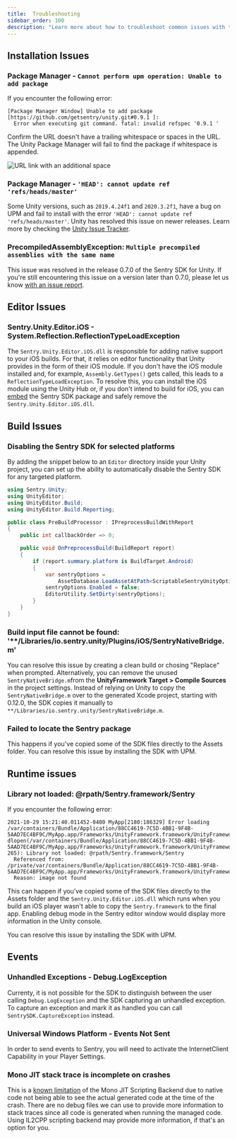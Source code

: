 ```yaml
---
title:  Troubleshooting
sidebar_order: 100
description: "Learn more about how to troubleshoot common issues with the Unity SDK. "
---
```


## Installation Issues

### Package Manager - `Cannot perform upm operation: Unable to add package`

If you encounter the following error:

```
[Package Manager Window] Unable to add package [https://github.com/getsentry/unity.git#0.9.1 ]:
  Error when executing git command. fatal: invalid refspec '0.9.1 '
```

Confirm the URL doesn't have a trailing whitespace or spaces in the URL. The Unity Package Manager will fail to find the package if whitespace is appended.

![URL link with an additional space](unity-git-extra-line.jpg)

### Package Manager - `'HEAD': cannot update ref 'refs/heads/master'`

Some Unity versions, such as `2019.4.24f1` and `2020.3.2f1`, have a bug on UPM and fail to install with the error `'HEAD': cannot update ref 'refs/heads/master'`.
Unity has resolved this issue on newer releases. Learn more by checking the [Unity Issue Tracker](https://issuetracker.unity3d.com/issues/package-resolution-error-when-using-a-git-dependency-referencing-an-annotated-tag-in-its-git-url).

### PrecompiledAssemblyException: `Multiple precompiled assemblies with the same name`

This issue was resolved in the release 0.7.0 of the Sentry SDK for Unity.
If you're still encountering this issue on a version later than 0.7.0, please let us know [with an issue report](https://github.com/getsentry/sentry-unity/issues/new?assignees=&labels=&template=BUG_REPORT.md).

## Editor Issues

### Sentry.Unity.Editor.iOS - System.Reflection.ReflectionTypeLoadException

The `Sentry.Unity.Editor.iOS.dll` is responsible for adding native support to your iOS builds. For that, it relies on editor functionality that Unity provides in the form of their iOS module. If you don't have the iOS module installed and, for example, `Assembly.GetTypes()` gets called, this leads to a `ReflectionTypeLoadException`. To resolve this, you can install the iOS module using the Unity Hub or, if you don't intend to build for iOS, you can [embed](https://docs.unity3d.com/Manual/upm-embed.html) the Sentry SDK package and safely remove the `Sentry.Unity.Editor.iOS.dll`.

## Build Issues

### Disabling the Sentry SDK for selected platforms

By adding the snippet below to an `Editor` directory inside your Unity project, you can set up the ability to automatically disable the Sentry SDK for any targeted platform.

```csharp
using Sentry.Unity;
using UnityEditor;
using UnityEditor.Build;
using UnityEditor.Build.Reporting;

public class PreBuildProcessor : IPreprocessBuildWithReport
{
    public int callbackOrder => 0;

    public void OnPreprocessBuild(BuildReport report)
    {
        if (report.summary.platform is BuildTarget.Android)
        {
            var sentryOptions =
                AssetDatabase.LoadAssetAtPath<ScriptableSentryUnityOptions>("Assets/Resources/Sentry/SentryOptions.asset");
            sentryOptions.Enabled = false;
            EditorUtility.SetDirty(sentryOptions);
        }
    }
}
```

### Build input file cannot be found: '**/Libraries/io.sentry.unity/Plugins/iOS/SentryNativeBridge.m'

You can resolve this issue by creating a clean build or chosing "Replace" when prompted. Alternatively, you can remove the unused `SentryNativeBridge.m`from the **UnityFramework Target > Compile Sources** in the project settings. Instead of relying on Unity to copy the `SentryNativeBridge.m` over to the generated Xcode project, starting with 0.12.0, the SDK copies it manually to `**/Libraries/io.sentry.unity/SentryNativeBridge.m`.

### Failed to locate the Sentry package

This happens if you've copied some of the SDK files directly to the Assets folder. You can resolve this issue by installing the SDK with UPM.

## Runtime issues

### Library not loaded: @rpath/Sentry.framework/Sentry

If you encounter the following error:

```
2021-10-29 15:21:40.011452-0400 MyApp[2180:186329] Error loading /var/containers/Bundle/Application/88CC4619-7C5D-4BB1-9F4B-5AAD7EC4BF9C/MyApp.app/Frameworks/UnityFramework.framework/UnityFramework:  dlopen(/var/containers/Bundle/Application/88CC4619-7C5D-4BB1-9F4B-5AAD7EC4BF9C/MyApp.app/Frameworks/UnityFramework.framework/UnityFramework, 265): Library not loaded: @rpath/Sentry.framework/Sentry
  Referenced from: /private/var/containers/Bundle/Application/88CC4619-7C5D-4BB1-9F4B-5AAD7EC4BF9C/MyApp.app/Frameworks/UnityFramework.framework/UnityFramework
  Reason: image not found
```

This can happen if you've copied some of the SDK files directly to the Assets folder and the `Sentry.Unity.Editor.iOS.dll` which runs when you build an iOS player wasn't able to copy the `Sentry.framework` to the final app. Enabling debug mode in the Sentry editor window would display more information in the Unity console.

You can resolve this issue by installing the SDK with UPM.

## Events

### Unhandled Exceptions - Debug.LogException

Currenty, it is not possible for the SDK to distinguish between the user calling `Debug.LogException` and the SDK capturing an unhandled exception. To capture an exception and mark it as handled you can call `SentrySDK.CaptureException` instead.

### Universal Windows Platform - Events Not Sent

In order to send events to Sentry, you will need to activate the InternetClient Capability in your Player Settings.

### Mono JIT stack trace is incomplete on crashes

This is a [known limitation](https://github.com/getsentry/sentry-unity/issues/884#issuecomment-1233035296) of the Mono JIT Scripting Backend due to native code not being able to see the actual generated code at the time of the crash. There are no debug files we can use to provide more information to stack traces since all code is generated when running the managed code. Using IL2CPP scripting backend may provide more information, if that's an option for you.
